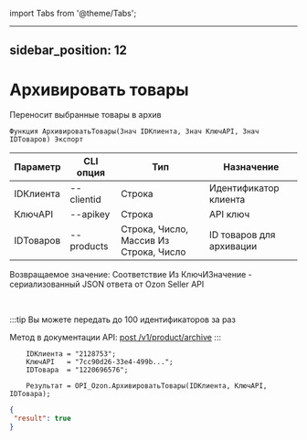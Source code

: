 ﻿import Tabs from '@theme/Tabs';

---
sidebar_position: 12
---

# Архивировать товары
 Переносит выбранные товары в архив



`Функция АрхивироватьТовары(Знач IDКлиента, Знач КлючAPI, Знач IDТоваров) Экспорт`

  | Параметр | CLI опция | Тип | Назначение |
  |-|-|-|-|
  | IDКлиента | --clientid | Строка | Идентификатор клиента |
  | КлючAPI | --apikey | Строка | API ключ |
  | IDТоваров | --products | Строка, Число, Массив Из Строка, Число | ID товаров для архивации |

  
  Возвращаемое значение:   Соответствие Из КлючИЗначение - сериализованный JSON ответа от Ozon Seller API

<br/>

:::tip
Вы можете передать до 100 идентификаторов за раз

 Метод в документации API: [post /v1/product/archive](https://docs.ozon.ru/api/seller/#operation/ProductAPI_ProductArchive)
:::
<br/>


```bsl title="Пример кода"
    IDКлиента = "2128753";
    КлючAPI   = "7cc90d26-33e4-499b...";
    IDТовара  = "1220696576";

    Результат = OPI_Ozon.АрхивироватьТовары(IDКлиента, КлючAPI, IDТовара);
```
    



```json title="Результат"
{
 "result": true
}
```
